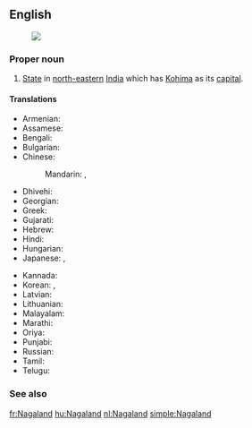 ==English==
{{wikipedia}}
[[Image:Nagaland in India (disputed hatched).svg|thumb|]]
===Proper noun===
{{en-proper noun}}

# [[State]] in [[north-eastern]] [[India]] which has [[Kohima]] as its [[capital]].

====Translations====
{{trans-top|state}}
* Armenian: {{t-|hy|Նագալենդ|tr=Nagalend}}
* Assamese: {{t-|as|নাগালেণ্ড|sc=Beng|tr=nāgālēṇḍ}}
* Bengali: {{t-|bn|নাগাল্যান্ড|sc=Beng|tr=nāgālyānḍ}}
* Bulgarian: {{t-|bg|Нагаланд|sc=Cyrl}}
* Chinese:
*: Mandarin: {{t|cmn|那加蘭邦|sc=Hani}}, {{t|cmn|那加兰邦|tr=Nàjiālán-bāng|sc=Hani}}
* Dhivehi: {{t-|dv|ނާގަލޭންޑު|sc=Thaa|tr=nāgalēnḍu}}
* Georgian: {{t-|ka|ნაგალენდი|sc=Geor}}
* Greek: {{t-|el|Ναγκαλάντ|sc=Grek}}
* Gujarati: {{t-|gu|નાગાલેંડ|sc=Gujr|tr=nāgālēṇḍ}}
* Hebrew: {{t-|he|נאגאלנד}}
* Hindi: {{t-|hi|नागालैंड|tr=nāgālaiṇḍ}}
* Hungarian: {{t+|hu|Nágaföld}}
* Japanese: {{t-|ja|ナガランド州|tr=Nagarando-shū}}, {{t-|ja|ナガランド|tr=Nagarando}}
{{trans-mid}}
* Kannada: {{t-|kn|ನಾಗಲ್ಯಂಡ್|sc=Knda|tr=nāgalyaṇḍ}}
* Korean: {{t-|ko|나갈랜드 주|sc=Kore|tr=nagallaendeu ju}}, {{t-|ko|나갈랜드|sc=Kore|tr=nagallaendeu}}
* Latvian: {{t-|lv|Nāgālenda}}
* Lithuanian: {{t-|lt|Nagalandas}}
* Malayalam: {{t-|ml|നാഗാലാ‌ൻഡ്|sc=Mlym|tr=nāgālā‌nḍ}}
* Marathi: {{t-|mr|नागालँड|sc=Deva|tr=nāgālam̐ḍ}}
* Oriya: {{t-|or|ନାଗାଲାଣ୍ଡ|sc=Orya|tr=nāgālāṇḍ}}
* Punjabi: {{t-|pa|ਨਾਗਾਲੈਂਡ|sc=Guru|tr=nāgālaiṇḍ}}
* Russian: {{t-|ru|Нагаленд|m|tr=Nágalend, Nagalénd}}
* Tamil: {{t+|ta|நாகாலாந்து|sc=Taml|tr=nākālāntu}}
* Telugu: {{t+|te|నాగాలాండ్|tr=nāgālāṇḍ}}
{{trans-bottom}}

===See also===
{{list:states of India/en}}


[[fr:Nagaland]]
[[hu:Nagaland]]
[[nl:Nagaland]]
[[simple:Nagaland]]